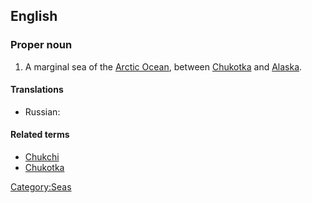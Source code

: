 ==English==
{{wikipedia}}

===Proper noun===
{{en-proper noun}}

# A marginal sea of the [[Arctic Ocean]], between [[Chukotka]] and [[Alaska]].

====Translations====
{{trans-top|part of the Arctic Ocean}}
* Russian: {{t-|ru|Чукотское море|n|tr=Čukótskoje móre}}
{{trans-mid}}
{{trans-bottom}}

====Related terms====
* [[Chukchi]]
* [[Chukotka]]

[[Category:Seas]]